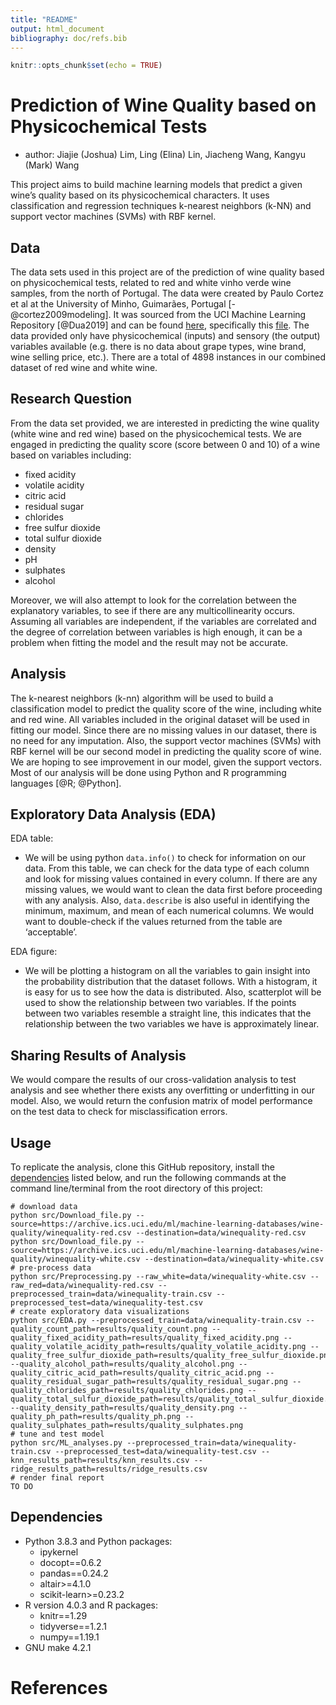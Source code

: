 ```yaml
---
title: "README"
output: html_document
bibliography: doc/refs.bib
---
```


```r
knitr::opts_chunk$set(echo = TRUE)
```

# Prediction of Wine Quality based on Physicochemical Tests
- author: Jiajie (Joshua) Lim, Ling (Elina) Lin, Jiacheng Wang, Kangyu (Mark) Wang

This project aims to build machine learning models that predict a given wine's quality based on its physicochemical characters. It uses classification and regression techniques k-nearest neighbors (k-NN) and support vector machines (SVMs) with RBF kernel. 

## Data

The data sets used in this project are of the prediction of wine quality based on physicochemical tests, related to red and white vinho verde wine samples, from the north of Portugal. The data were created by Paulo Cortez et al at the University of Minho, Guimarães, Portugal [-@cortez2009modeling]. It was sourced from the UCI Machine Learning Repository [@Dua2019] and can be found [here](https://archive.ics.uci.edu/ml/datasets/Wine+Quality), specifically this [file](https://archive.ics.uci.edu/ml/machine-learning-databases/wine-quality/). The data provided only have physicochemical (inputs) and sensory (the output) variables available (e.g. there is no data about grape types, wine brand, wine selling price, etc.). There are a total of 4898 instances in our combined dataset of red wine and white wine.

## Research Question

From the data set provided, we are interested in predicting the wine quality (white wine and red wine) based on the physicochemical tests. We are engaged in predicting the quality score (score between 0 and 10) of a wine based on variables including:

- fixed acidity
- volatile acidity
- citric acid
- residual sugar
- chlorides
- free sulfur dioxide
- total sulfur dioxide
- density
- pH
- sulphates
- alcohol

Moreover, we will also attempt to look for the correlation between the explanatory variables, to see if there are any multicollinearity occurs. Assuming all variables are independent, if the variables are correlated and the degree of correlation between variables is high enough, it can be a problem when fitting the model and the result may not be accurate. 

## Analysis

The k-nearest neighbors (k-nn) algorithm will be used to build a classification model to predict the quality score of the wine, including white and red wine. All variables included in the original dataset will be used in fitting our model. Since there are no missing values in our dataset, there is no need for any imputation. 
Also, the support vector machines (SVMs) with RBF kernel will be our second model in predicting the quality score of wine. We are hoping to see improvement in our model, given the support vectors. Most of our analysis will be done using Python and R programming languages [@R; @Python]. 

## Exploratory Data Analysis (EDA)

EDA table:

- We will be using python `data.info()` to check for information on our data. From this table, we can check for the data type of each column and look for missing values contained in every column. If there are any missing values, we would want to clean the data first before proceeding with any analysis. Also, `data.describe` is also useful in identifying the minimum, maximum, and mean of each numerical columns. We would want to double-check if the values returned from the table are 'acceptable'. 

EDA figure:

- We will be plotting a histogram on all the variables to gain insight into the probability distribution that the dataset follows. With a histogram, it is easy for us to see how the data is distributed. Also, scatterplot will be used to show the relationship between two variables. If the points between two variables resemble a straight line, this indicates that the relationship between the two variables we have is approximately linear. 

## Sharing Results of Analysis

We would compare the results of our cross-validation analysis to test analysis and see whether there exists any overfitting or underfitting in our model. Also, we would return the confusion matrix of model performance on the test data to check for misclassification errors. 

## Usage

To replicate the analysis, clone this GitHub repository, install the [dependencies](#dependencies) listed below, and run the following commands at the command line/terminal from the root directory of this project:

```
# download data
python src/Download_file.py --source=https://archive.ics.uci.edu/ml/machine-learning-databases/wine-quality/winequality-red.csv --destination=data/winequality-red.csv
python src/Download_file.py --source=https://archive.ics.uci.edu/ml/machine-learning-databases/wine-quality/winequality-white.csv --destination=data/winequality-white.csv
# pre-process data 
python src/Preprocessing.py --raw_white=data/winequality-white.csv --raw_red=data/winequality-red.csv --preprocessed_train=data/winequality-train.csv --preprocessed_test=data/winequality-test.csv
# create exploratory data visualizations
python src/EDA.py --preprocessed_train=data/winequality-train.csv --quality_count_path=results/quality_count.png --quality_fixed_acidity_path=results/quality_fixed_acidity.png --quality_volatile_acidity_path=results/quality_volatile_acidity.png --quality_free_sulfur_dioxide_path=results/quality_free_sulfur_dioxide.png --quality_alcohol_path=results/quality_alcohol.png --quality_citric_acid_path=results/quality_citric_acid.png --quality_residual_sugar_path=results/quality_residual_sugar.png --quality_chlorides_path=results/quality_chlorides.png --quality_total_sulfur_dioxide_path=results/quality_total_sulfur_dioxide.png --quality_density_path=results/quality_density.png --quality_ph_path=results/quality_ph.png --quality_sulphates_path=results/quality_sulphates.png
# tune and test model
python src/ML_analyses.py --preprocessed_train=data/winequality-train.csv --preprocessed_test=data/winequality-test.csv --knn_results_path=results/knn_results.csv --ridge_results_path=results/ridge_results.csv
# render final report
TO DO
```

## Dependencies
- Python 3.8.3 and Python packages:
  - ipykernel
  - docopt==0.6.2
  - pandas==0.24.2
  - altair>=4.1.0
  - scikit-learn>=0.23.2

- R version 4.0.3 and R packages:
  - knitr==1.29
  - tidyverse==1.2.1
  - numpy==1.19.1
  
- GNU make 4.2.1
  
  
# References